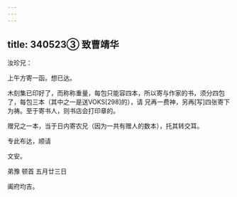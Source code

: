 ```yaml
---
---
---
```

title: 340523③ 致曹靖华
---




汝珍兄：

上午方寄一函，想已达。

木刻集已印好了，而称称重量，每包只能容四本，所以寄与作家的书，须分四包了，每包三本（其中之一是送VOKS[298]的），请 兄再一费神，另再[写]四张寄下为祷。至于寄书人，则书店会打印章的。

赠兄之一本，当于日内寄农兄（因为一共有赠人的数本），托其转交耳。

专此布达，顺请

文安。

弟豫 顿首 五月廿三日

阖府均吉。